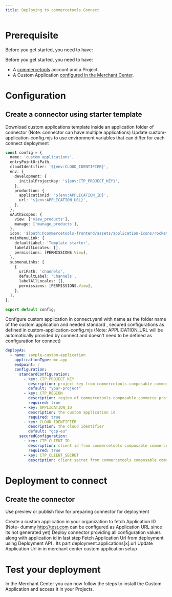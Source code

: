 ```yaml
---
title: Deploying to commercetools Connect
---
```


# Prerequisite

Before you get started, you need to have:

Before you get started, you need to have:

- A [commercetools](https://docs.commercetools.com/getting-started) account and a Project.
- A Custom Application [configured in the Merchant Center](https://docs.commercetools.com/merchant-center/managing-custom-applications).

# Configuration

## Create a connector using starter template

Download custom applications template inside an application folder of connector (Note: connector can have multiple applications)
Update custom-application-config.mjs to use environment variables that can differ for each connect deployment

```ts
const config = {
  name: 'custom applications',
  entryPointUriPath,
  cloudIdentifier: '${env:CLOUD_IDENTIFIER}',
  env: {
    development: {
      initialProjectKey: '${env:CTP_PROJECT_KEY}',
    },
    production: {
      applicationId: '${env:APPLICATION_ID}',
      url: '${env:APPLICATION_URL}',
    },
  },
  oAuthScopes: {
    view: ['view_products'],
    manage: ['manage_products'],
  },
  icon: '${path:@commercetools-frontend/assets/application-icons/rocket.svg}',
  mainMenuLink: {
    defaultLabel: 'Template starter',
    labelAllLocales: [],
    permissions: [PERMISSIONS.View],
  },
  submenuLinks: [
    {
      uriPath: 'channels',
      defaultLabel: 'Channels',
      labelAllLocales: [],
      permissions: [PERMISSIONS.View],
    },
  ],
};

export default config;
```

Configure custom application in connect.yaml with name as the folder name of the custom application and needed standard , secured configurations as defined in custom-application-config.mjs (Note: APPLICATION_URL will be automatically provided by connect and doesn't need to be defined as configuration for connect)

```yml
deployAs:
  - name: sample-custom-application
    applicationType: mc-app
    endpoint: /
    configuration:
      standardConfiguration:
        - key: CTP_PROJECT_KEY
          description: project key from commercetools composable commerce project
          default: "your-project"
        - key: CTP_REGION
          description: region of commercetools composable commerce project
          required: true
        - key: APPLICATION_ID
          description: the custom application id
          required: true
        - key: CLOUD_IDENTIFIER
          description: the cloud identifier
          default: "gcp-eu"
      securedConfiguration:
        - key: CTP_CLIENT_ID
          description: client id from commercetools composable commerce project
          required: true
        - key: CTP_CLIENT_SECRET
          description: client secret from commercetools composable commerce project
```


# Deployment to connect

## Create the connector

Use preview or publish flow for preparing connector for deployment

Create a custom application in your organization to fetch Application ID (Note- dummy http://test.com can be configured as Application URL since its not generated yet)
Deploy connector providing all configuration values along with application id in last step
Fetch Application Url from deployment using Deployment API . Its part deployment.applications[x].url
Update Application Url in in merchant center custom application setup


# Test your deployment

In the Merchant Center you can now follow the steps to install the Custom Application and access it in your Projects.

